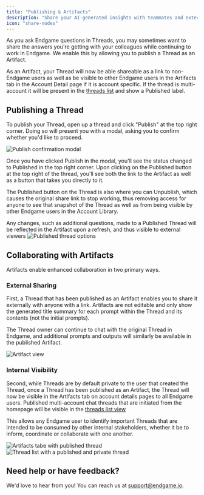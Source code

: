 ```yaml
---
title: "Publishing & Artifacts"
description: "Share your AI-generated insights with teammates and external stakeholders"
icon: "share-nodes"
---
```


As you ask Endgame questions in Threads, you may sometimes want to share the answers you're getting with your colleagues while continuing to work in Endgame. We enable this by allowing you to publish a Thread as an Artifact.

As an Artifact, your Thread will now be able shareable as a link to non-Endgame users as well as be visible to other Endgame users in the Artifacts tab in the Account Detail page if it is account specific. If the thread is multi-account it will be present in the [threads list](https://app.endgame.io/threads) and show a Published label. 

## Publishing a Thread

To publish your Thread, open up a thread and click "Publish" at the top right corner. Doing so will present you with a modal, asking you to confirm whether you'd like to proceed.

<Frame caption="Confirmation dialog when publishing a Thread as an Artifact">
  <img
    src="/images/Screenshot_2025-06-24_at_1.17.31_PM.png"
    alt="Publish confirmation modal"
    className="rounded-lg"
  />
</Frame>

Once you have clicked Publish in the modal, you'll see the status changed to Published in the top right corner. Upon clicking on the Published button at the top right of the thread, you'll see both the link to the Artifact as well as a button that takes you directly to it.

The Published button on the Thread is also where you can Unpublish, which causes the original share link to stop working, thus removing access for anyone to see that snapshot of the Thread as well as from being visible by other Endgame users in the Account Library.

<Note>
  Any changes, such as additional questions, made to a Published Thread will be
  reflected in the Artifact upon a refresh, and thus visible to external viewers
</Note>

<Frame caption="Options available after publishing - share link and unpublish controls">
  <img
    src="/images/Screenshot_2025-06-24_at_1.18.56_PM.png"
    alt="Published thread options"
    className="rounded-lg"
  />
</Frame>

## Collaborating with Artifacts

Artifacts enable enhanced collaboration in two primary ways.

### External Sharing

First, a Thread that has been published as an Artifact enables you to share it externally with anyone with a link. Artifacts are not editable and only show the generated title summary for each prompt within the Thread and its contents (not the initial prompts).

The Thread owner can continue to chat with the original Thread in Endgame, and additional prompts and outputs will similarly be available in the published Artifact.

<Frame caption="How an Artifact appears to external viewers with read-only access">
  <img
    src="/images/35961a84-d9fe-42a2-8d01-98bc11595150.png"
    alt="Artifact view"
    className="rounded-lg"
  />
</Frame>

### Internal Visibility

Second, while Threads are by default private to the user that created the Thread, once a Thread has been published as an Artifact, the Thread will now be visible in the Artifacts tab on account details pages to all Endgame users. Published multi-account chat threads that are initiated from the homepage will be visible in the [threads list view](https://app.endgame.io/threads)

This allows any Endgame user to identify important Threads that are intended to be consumed by other internal stakeholders, whether it be to inform, coordinate or collaborate with one another.

<Frame caption="Artifacts tab showing a published thread">
  <img
    src="/images/artifacts-9-16-25.png"
    alt="Artifacts tabe with published thread"
    className="rounded-lg"
  />
</Frame>

<br />

<Frame caption="Thread list with a published and private thread">
  <img
    src="/images/thread-list-published-9-23-25.png"
    alt="Thread list with a published and private thread"
    className="rounded-lg"
  />
</Frame>

## Need help or have feedback?

We'd love to hear from you! You can reach us at [support@endgame.io](mailto:support@endgame.io).